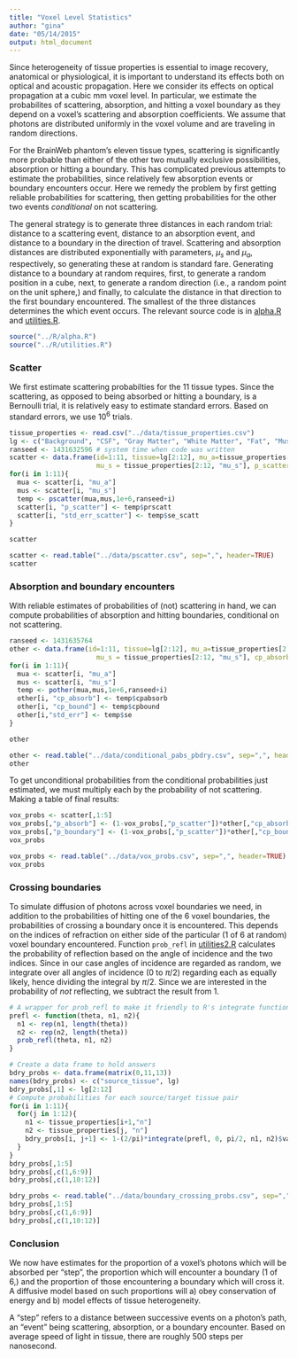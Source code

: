 ```yaml
---
title: "Voxel Level Statistics"
author: "gina"
date: "05/14/2015"
output: html_document
---
```


Since heterogeneity of tissue properties is essential to image recovery, anatomical or physiological, it is important to understand its effects both on optical and acoustic propagation. Here we consider its effects on optical propagation at a cubic mm voxel level. In particular, we estimate the probabilites of scattering, absorption, and hitting a voxel boundary as they depend on a voxel's scattering and absorption coefficients. We assume that photons are distributed uniformly in the voxel volume and are traveling in random directions.

For the BrainWeb phantom's eleven tissue types, scattering is significantly more probable than either of the other two mutually exclusive possibilities, absorption or hitting a boundary. This has complicated previous attempts to estimate the probabilities, since relatively few absorption events or boundary encounters occur. Here we remedy the problem by first getting reliable probabilities for scattering, then getting probabilities for the other two events *conditional* on not scattering.

The general strategy is to generate three distances in each random trial: distance to a scattering event, distance to an absorption event, and distance to a boundary in the direction of travel. Scattering and absorption distances are distributed exponentially with parameters, $\mu_s$ and $\mu_a$, respectively, so generating these at random is standard fare. Generating distance to a boundary at random requires, first, to generate a random position in a cube, next, to generate a random direction (i.e., a random point on the unit sphere,) and finally, to calculate the distance in that direction to the first boundary encountered. The smallest of the three distances determines the which event occurs. The relevant source code is in [alpha.R](../R/alpha.R) and [utilities.R](../R/utilities.R).

```r
source("../R/alpha.R")
source("../R/utilities.R")
```

### Scatter

We first estimate scattering probabilties for the 11 tissue types. Since the scattering, as opposed to being absorbed or hitting a boundary, is a Bernoulli trial, it is relatively easy to estimate standard errors. Based on standard errors, we use $10^6$ trials.

```r
tissue_properties <- read.csv("../data/tissue_properties.csv")
lg <- c("Background", "CSF", "Gray Matter", "White Matter", "Fat", "Muscle", "Muscle/Skin", "Skull", "Vessels", "Around fat", "Dura mater", "Bone marrow")
ranseed <- 1431632596 # system time when code was written
scatter <- data.frame(id=1:11, tissue=lg[2:12], mu_a=tissue_properties[2:12, "mu_a"],
                      mu_s = tissue_properties[2:12, "mu_s"], p_scatter=NA, std_err_scatter=NA)
for(i in 1:11){
  mua <- scatter[i, "mu_a"]
  mus <- scatter[i, "mu_s"]
  temp <- pscatter(mua,mus,1e+6,ranseed+i)
  scatter[i, "p_scatter"] <- temp$prscatt
  scatter[i, "std_err_scatter"] <- temp$se_scatt
}

scatter
```

```r
scatter <- read.table("../data/pscatter.csv", sep=",", header=TRUE)
scatter
```

### Absorption and boundary encounters

With reliable estimates of probabilities of (not) scattering in hand, we can compute probabilities of absorption and hitting boundaries, conditional on not scattering.

```r
ranseed <- 1431635764
other <- data.frame(id=1:11, tissue=lg[2:12], mu_a=tissue_properties[2:12, "mu_a"],
                      mu_s = tissue_properties[2:12, "mu_s"], cp_absorb=NA, cp_bound=NA, std_err=NA)
for(i in 1:11){
  mua <- scatter[i, "mu_a"]
  mus <- scatter[i, "mu_s"]
  temp <- pother(mua,mus,1e+6,ranseed+i)
  other[i, "cp_absorb"] <- temp$cpabsorb
  other[i, "cp_bound"] <- temp$cpbound
  other[i,"std_err"] <- temp$se
}

other
```

```r
other <- read.table("../data/conditional_pabs_pbdry.csv", sep=",", header=TRUE)
other
```

To get unconditional probabilities from the conditional probabilities just estimated, we must multiply each by the probability of not scattering. Making a table of final results:

```r
vox_probs <- scatter[,1:5]
vox_probs[,"p_absorb"] <- (1-vox_probs[,"p_scatter"])*other[,"cp_absorb"]
vox_probs[,"p_boundary"] <- (1-vox_probs[,"p_scatter"])*other[,"cp_bound"]
vox_probs
```

```r
vox_probs <- read.table("../data/vox_probs.csv", sep=",", header=TRUE)
vox_probs
```

### Crossing boundaries

To simulate diffusion of photons across voxel boundaries we need, in addition to the probabilities of hitting one of the 6 voxel boundaries, the probabilities of crossing a boundary once it is encountered. This depends on the indices of refraction on either side of the particular (1 of 6 at random) voxel boundary encountered. Function `prob_refl` in [utilities2.R](../R/utilities2.R) calculates the probability of reflection based on the angle of incidence and the two indices. Since in our case angles of incidence are regarded as random, we integrate over all angles of incidence (0 to $\pi/2$) regarding each as equally likely, hence dividing the integral by $\pi/2$. Since we are interested in the probability of *not* reflecting, we subtract the result from 1.

```r
# A wrapper for prob_refl to make it friendly to R's integrate function
prefl <- function(theta, n1, n2){
  n1 <- rep(n1, length(theta))
  n2 <- rep(n2, length(theta))
  prob_refl(theta, n1, n2)
}

# Create a data frame to hold answers
bdry_probs <- data.frame(matrix(0,11,13))
names(bdry_probs) <- c("source_tissue", lg)
bdry_probs[,1] <- lg[2:12]
# Compute probabilities for each source/target tissue pair
for(i in 1:11){
  for(j in 1:12){
    n1 <- tissue_properties[i+1,"n"]
    n2 <- tissue_properties[j, "n"]
    bdry_probs[i, j+1] <- 1-(2/pi)*integrate(prefl, 0, pi/2, n1, n2)$value
  }
}
bdry_probs[,1:5]
bdry_probs[,c(1,6:9)]
bdry_probs[,c(1,10:12)]
```

```r
bdry_probs <- read.table("../data/boundary_crossing_probs.csv", sep=",", header=TRUE)
bdry_probs[,1:5]
bdry_probs[,c(1,6:9)]
bdry_probs[,c(1,10:12)]
```

### Conclusion

We now have estimates for the proportion of a voxel's photons which will be absorbed per "step", the proportion which will encounter a boundary (1 of 6,) and the proportion of those encountering a boundary which will cross it. A diffusive model based on such proportions will a) obey conservation of energy and b) model effects of tissue heterogeneity.

A "step" refers to a distance between successive events on a photon's path, an "event" being scattering, absorption, or a boundary encounter. Based on average speed of light in tissue, there are roughly 500 steps per nanosecond.
